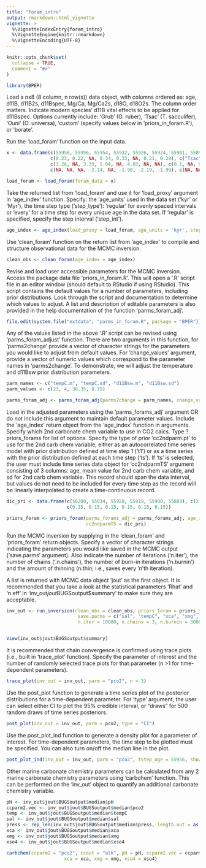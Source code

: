 ```yaml
---
title: "foram_intro"
output: rmarkdown::html_vignette
vignette: >
  %\VignetteIndexEntry{foram_intro}
  %\VignetteEngine{knitr::rmarkdown}
  %\VignetteEncoding{UTF-8}
---
```


```r
knitr::opts_chunk$set(
  collapse = TRUE,
  comment = "#>"
)
```

```r
library(BPER)
```


Load a nx8 (8 column, n row(s)) data object, with columns ordered as: age, d11B, d11B2s, d11Bspec, Mg/Ca, Mg/Ca2s, d18O, d18O2s. 
The column order matters. Indicate modern species' d11B vital effects to be applied for d11Bspec. Options currently include: 'Grub' 
(G. ruber), 'Tsac' (T. sacculifer), 'Ouni' (O. universa), 'custom' (specify values below in 'priors_in_foram.R'), or 'borate'.

Run the 'load_foram' function on the input data. 
```r
x <- data.frame(c(55956, 55956, 55954, 55932, 55926, 55924, 55901, 55899), c(14.61, 15.46, NA, 14.49, 14.11, NA, 14.46, 13.94), 
                c(0.23, 0.22, NA, 0.34, 0.33, NA, 0.21, 0.29), c("Tsac", "Grub", NA, "Grub", "Tsac", NA, "Grub", "Tsac"), 
                c(3.26, NA, 3.33, 5.04, NA, 4.83, NA, NA), c(0.1, NA, 0.1, 0.15, NA, 0.14, NA, NA), 
                c(NA, NA, NA, -2.14, NA, -1.98, -2.19, -1.99), c(NA, NA, NA, 0.16, NA, 0.16, 0.16, 0.16))

load_foram <- load_foram(foram_data = x)
```


Take the returned list from 'load_foram' and use it for 'load_proxy' argument in 'age_index' function. Specify: the 'age_units'
used in the data set ('kyr' or 'Myr'), the time step type ('step_type'): 'regular' for evenly spaced intervals or 'every' for a time step
for every unique age in the data set. If 'regular' is specified, specify the step interval ('step_int'). 
```r
age_index <- age_index(load_proxy = load_foram, age_units = 'kyr', step_type = 'regular', step_int = 10)
```


Use 'clean_foram' function on the return list from 'age_index' to compile and structure observational data for the MCMC inversion.
```r
clean_obs <- clean_foram(age_index = age_index)
```


Revise and load user accessible parameters for the MCMC inversion. Access the package data file 'priors_in_foram.R'. This will open 
a '.R' script file in an editor window (should default to RStudio if using RStudio). This script contains the default values for 
a number of parameters, including prior distributions. Look through the script and documentation to determine which values to 
adjust. A list and description of editable parameters is also provided in the help documentation of the function 'parms_foram_adj'. 
```r
file.edit(system.file("extdata", "parms_in_foram.R", package = "BPER"))
```


Any of the values listed in the above '.R' script can be revised using 'parms_foram_adjust' function. There are two arguments in this 
function, for 'parms2change' provide a vector of character strings for the parameters you would like to adjust from default values.
For 'change_values' argument, provide a vector of numeric values which correspond to the parameter names in 'parms2change'. To 
demonstrate, we will adjust the temperature and d11Bsw prior distribution parameters.
```r
parm_names <- c("tempC.m", "tempC.sd", "d11Bsw.m", "d11Bsw.sd")
parm_values <- c(23, 4, 38.35, 0.75)

parms_foram_adj <- parms_foram_adj(parms2change = parm_names, change_values = parm_values)
```


Load in the adjusted parameters using the 'parms_forams_adj' argument OR do not include this argument to maintain default parameter 
values. Include the 'age_index' return object from the 'age_index' function in arguments. Specify which 2nd carbonate chem variable 
to use in CO2 calcs. Type ?priors_forams for list of options. Specify the type of prior 'cc2ndparm.pt' to use for the 2nd carb chem 
variable, either as an autocorrelated time series model with prior distribution defined at time step 1 ('t1') or as a time series 
with the prior distribution defined at each time step ('ts'). If 'ts' is selected, the user must include time series data object for 
'cc2ndparmTS' argument consisting of 3 columns: age, mean value for 2nd carb chem variable, and sd for 2nd carb chem variable. This 
record should span the data interval, but values do not need to be included for every time step as the record will be linearly 
interpolated to create a time-continuous record.
```r

dic_pri <- data.frame(c(56200, 55934, 55928, 55919, 55900, 55883), c(2.320, 2.328, 2.405, 2.440, 2.481, 2.500), 
                      c(0.15, 0.15, 0.15, 0.15, 0.15, 0.15)) 

priors_foram <- priors_foram(parms_forams_adj = parms_forams_adj, age_index = age_index, cc2ndparm.vt = 'dic', cc2ndparm.pt = 'ts', 
                             cc2ndparmTS = dic_pri)
```


Run the MCMC inversion by supplying in the 'clean_foram' and 'priors_foram' return objects. Specify a vector of character strings 
indicating the parameters you would like saved in the MCMC output ('save.parms' argument). Also indicate the number of iterations
('n.iter'), the number of chains ('.n.chains'), the number of burn-in iterations ('n.burnin') and the amount of thinning (n.thin;
i.e., saves every 'n'th iteration). 

A list is returned with MCMC data object 'jout' as the first object. It is recommended that you take a look at the statistical
parameters 'Rhat' and 'n.eff' in 'inv_out$jout$BUGSoutput$summary' to make sure they are acceptable.
```r
inv_out <- run_inversion(clean_obs = clean_obs, priors_foram = priors_foram,
                          save.parms = c("sal", "tempC", "xca", "xmg", "xso4", "d11Bsw", "d18Osw", "d18Osw.local","pco2", "dic", "pH", "press"),
                          n.iter = 10000, n.chains = 3, n.burnin = 3000, n.thin = 1)


View(inv_out$jout$BUGSoutput$summary)
```


It is recommended that chain convergence is confirmed using trace plots (i.e., built in 'trace_plot' function). Specify
the parameter of interest and the number of randomly selected trace plots for that parameter (n >1 for time-dependent parameters).
```r
trace_plot(inv_out = inv_out, parm = "pco2", n = 3)
```


Use the post_plot function to generate a time series plot of the posterior distributions for a time-dependent parameter. For 'type'
argument, the user can select either CI to plot the 95% credible interval, or "draws" for 500 random draws of time series posteriors.
```r
post_plot(inv_out = inv_out, parm = pco2, type = "CI")
```


Use the post_plot_ind function to generate a density plot for a parameter of interest. For time-dependent parameters, the time step 
to be plotted must be specified. You can also turn on/off the median line in the plot. 
```r
post_plot_ind(inv_out = inv_out, parm = "pco2", tstep_age = 55956, show.median = TRUE)
```


Other marine carbonate chemistry parameters can be calculated from any 2 marine carbonate chemistry parameters using 'carbchem' 
function. This can be performed on the 'inv_out' object to quantify an additional carbonate chemistry variable.
```r
pH <- inv_out$jout$BUGSoutput$median$pH 
ccparm2.vec <- inv_out$jout$BUGSoutput$median$pco2
temp <- inv_out$jout$BUGSoutput$median$tempC
sal <- inv_out$jout$BUGSoutput$median$sal
press <- rep_len(inv_out$jout$BUGSoutput$median$press, length.out = as.integer(length(sal)))
xca <- inv_out$jout$BUGSoutput$median$xca
xmg <- inv_out$jout$BUGSoutput$median$xmg
xso4 <- inv_out$jout$BUGSoutput$median$xso4

carbchem(ccparm2 = "pco2", ccout = "alk", pH = pH, ccparm2.vec = ccparm2.vec, temp = temp, sal = sal, press = press,
                     xca = xca, xmg = xmg, xso4 = xso4)
```
